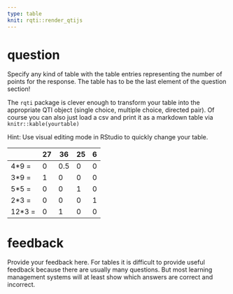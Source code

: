 ---
type: table
knit: rqti::render_qtijs
---

# question

Specify any kind of table with the table entries representing the number of points for the response. The table has to be the last element of the question section!

The `rqti` package is clever enough to transform your table into the appropriate QTI object (single choice, multiple choice, directed pair). Of course you can also just load a csv and print it as a markdown table via `knitr::kable(yourtable)`

Hint: Use visual editing mode in RStudio to quickly change your table.

|      |27|36 |25| 6 |
|------|--|---|--|---|
|4*9 = |0 |0.5|0 | 0 |
|3*9 = |1 |0  |0 | 0 |
|5*5 = |0 |0  |1 | 0 |
|2*3 = |0 |0  |0 | 1 |
|12*3 =|0 |1  |0 | 0 |

# feedback

Provide your feedback here. For tables it is difficult to provide useful feedback because there are usually many questions. But most learning management systems will at least show which answers are correct and incorrect.
